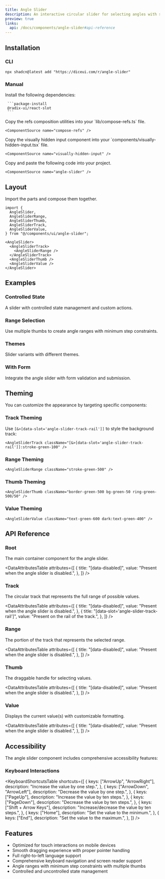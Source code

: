 ```yaml
---
title: Angle Slider
description: An interactive circular slider for selecting angles with support for single values and ranges.
preview: true
links:
  api: /docs/components/angle-slider#api-reference
---
```


<ComponentTabs name="angle-slider-demo" />

## Installation

### CLI

```package-install
npx shadcn@latest add "https://diceui.com/r/angle-slider"
```

### Manual

<Steps>
  <Step>
     Install the following dependencies:

     ```package-install
     @radix-ui/react-slot
     ```
  </Step>
  <Step>
    Copy the refs composition utilities into your `lib/compose-refs.ts` file.

    <ComponentSource name="compose-refs" />
  </Step>
  <Step>
    Copy the visually hidden input component into your `components/visually-hidden-input.tsx` file.

    <ComponentSource name="visually-hidden-input" />
  </Step>
  <Step>
    Copy and paste the following code into your project.

    <ComponentSource name="angle-slider" />
  </Step>
</Steps>

## Layout

Import the parts and compose them together.

```tsx
import {
  AngleSlider,
  AngleSliderRange,
  AngleSliderThumb,
  AngleSliderTrack,
  AngleSliderValue,
} from "@/components/ui/angle-slider";

<AngleSlider>
  <AngleSliderTrack>
    <AngleSliderRange />
  </AngleSliderTrack>
  <AngleSliderThumb />
  <AngleSliderValue />
</AngleSlider>
```

## Examples

### Controlled State

A slider with controlled state management and custom actions.

<ComponentTabs name="angle-slider-controlled-demo" />

### Range Selection

Use multiple thumbs to create angle ranges with minimum step constraints.

<ComponentTabs name="angle-slider-range-demo" />

### Themes

Slider variants with different themes.

<ComponentTabs name="angle-slider-themes-demo" />

### With Form

Integrate the angle slider with form validation and submission.

<ComponentTabs name="angle-slider-form-demo" />

## Theming

You can customize the appearance by targeting specific components:

### Track Theming
Use `[&>[data-slot='angle-slider-track-rail']]` to style the background track:
```tsx
<AngleSliderTrack className="[&>[data-slot='angle-slider-track-rail']]:stroke-green-100" />
```

### Range Theming
```tsx
<AngleSliderRange className="stroke-green-500" />
```

### Thumb Theming
```tsx
<AngleSliderThumb className="border-green-500 bg-green-50 ring-green-500/50" />
```

### Value Theming
```tsx
<AngleSliderValue className="text-green-600 dark:text-green-400" />
```

## API Reference

### Root

The main container component for the angle slider.

<AutoTypeTable
  path="./types/docs/angle-slider.ts"
  name="RootProps"
/>

<DataAttributesTable
  attributes={[
    {
      title: "[data-disabled]",
      value: "Present when the angle slider is disabled.",
    },
  ]}
/>

### Track

The circular track that represents the full range of possible values.

<AutoTypeTable
  path="./types/docs/angle-slider.ts"
  name="TrackProps"
/>

<DataAttributesTable
  attributes={[
    {
      title: "[data-disabled]",
      value: "Present when the angle slider is disabled.",
    },
    {
      title: "[data-slot='angle-slider-track-rail']",
      value: "Present on the rail of the track.",
    },
  ]}
/>

### Range

The portion of the track that represents the selected range.

<AutoTypeTable
  path="./types/docs/angle-slider.ts"
  name="RangeProps"
/>

<DataAttributesTable
  attributes={[
    {
      title: "[data-disabled]",
      value: "Present when the angle slider is disabled.",
    },
  ]}
/>

### Thumb

The draggable handle for selecting values.

<AutoTypeTable
  path="./types/docs/angle-slider.ts"
  name="ThumbProps"
/>

<DataAttributesTable
  attributes={[
    {
      title: "[data-disabled]",
      value: "Present when the angle slider is disabled.",
    },
  ]}
/>

### Value

Displays the current value(s) with customizable formatting.

<AutoTypeTable
  path="./types/docs/angle-slider.ts"
  name="ValueProps"
/>

<DataAttributesTable
  attributes={[
    {
      title: "[data-disabled]",
      value: "Present when the angle slider is disabled.",
    },
  ]}
/>

## Accessibility

The angle slider component includes comprehensive accessibility features:

### Keyboard Interactions

<KeyboardShortcutsTable
  shortcuts={[
    {
      keys: ["ArrowUp", "ArrowRight"],
      description: "Increase the value by one step.",
    },
    {
      keys: ["ArrowDown", "ArrowLeft"],
      description: "Decrease the value by one step.",
    },
    {
      keys: ["PageUp"],
      description: "Increase the value by ten steps.",
    },
    {
      keys: ["PageDown"],
      description: "Decrease the value by ten steps.",
    },
    {
      keys: ["Shift + Arrow Keys"],
      description: "Increase/decrease the value by ten steps.",
    },
    {
      keys: ["Home"],
      description: "Set the value to the minimum.",
    },
    {
      keys: ["End"],
      description: "Set the value to the maximum.",
    },
  ]}
/>

## Features

- Optimized for touch interactions on mobile devices
- Smooth dragging experience with proper pointer handling
- Full right-to-left language support
- Comprehensive keyboard navigation and screen reader support
- Angle ranges with minimum step constraints with multiple thumbs
- Controlled and uncontrolled state management

